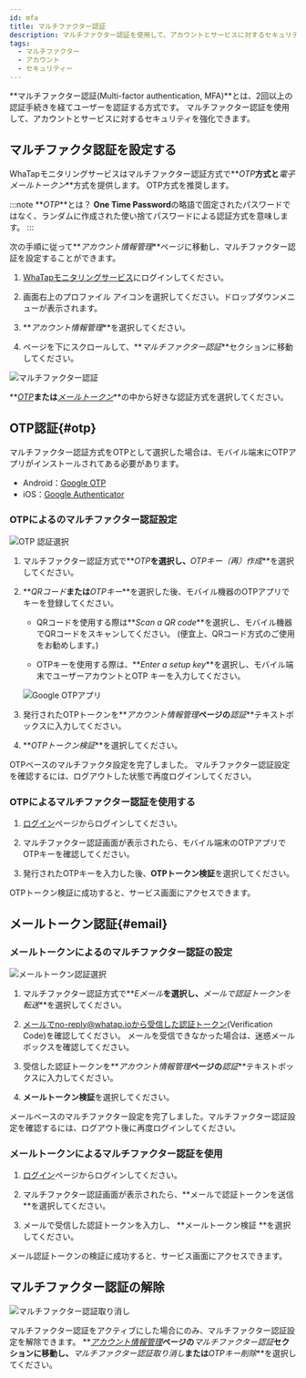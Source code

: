 ```yaml
---
id: mfa
title: マルチファクター認証
description: マルチファクター認証を使用して、アカウントとサービスに対するセキュリティを強化できます。
tags:
  - マルチファクター
  - アカウント
  - セキュリティー
---
```


**マルチファクター認証(Multi-factor authentication, MFA)**とは、2回以上の認証手続きを経てユーザーを認証する方式です。 マルチファクター認証を使用して、アカウントとサービスに対するセキュリティを強化できます。

## マルチファクタ認証を設定する

WhaTapモニタリングサービスはマルチファクター認証方式で**_OTP_**方式と**_電子メールトークン_**方式を提供します。 OTP方式を推奨します。

:::note
**_OTP_**とは？ **One Time Password**の略語で固定されたパスワードではなく、ランダムに作成された使い捨てパスワードによる認証方式を意味します。
:::

次の手順に従って**_アカウント情報管理_**ページに移動し、マルチファクター認証を設定することができます。

1.  [WhaTapモニタリングサービス](https://service.whatap.io)にログインしてください。

2.  画面右上のプロファイル アイコンを選択してください。ドロップダウンメニューが表示されます。

3.  **_アカウント情報管理_**を選択してください。

4.  ページを下にスクロールして、**_マルチファクター認証_**セクションに移動してください。

  ![マルチファクター認証](/img/account-mfa-section.png)

**_[OTP](#otp)_**または**_[メールトークン](#email)_**の中から好きな認証方式を選択してください。

## OTP認証{#otp}

マルチファクター認証方式をOTPとして選択した場合は、モバイル端末にOTPアプリがインストールされてある必要があります。

-   Android：[Google OTP](https://play.google.com/store/apps/details?id=com.google.android.apps.authenticator2)
-   iOS：[Google Authenticator](https://apps.apple.com/app/google-authenticator/id388497605)

### OTPによるのマルチファクター認証設定

![OTP 認証選択](/img/account-mfa-otp.png)

1.  マルチファクター認証方式で**_OTP_**を選択し、**_OTPキー（再）作成_**を選択してください。

2.  **_QRコード_**または**_OTPキー_**を選択した後、モバイル機器のOTPアプリでキーを登録してください。

    -   QRコードを使用する際は**_Scan a QR code_**を選択し、モバイル機器でQRコードをスキャンしてください。 (便宜上、QRコード方式のご使用をお勧めします。)

    -   OTPキーを使用する際は、**_Enter a setup key_**を選択し、モバイル端末でユーザーアカウントとOTP キーを入力してください。

    ![Google OTPアプリ](/img/account-mfa-google.png)

3.  発行されたOTPトークンを**_アカウント情報管理_**ページの**_認証_**テキストボックスに入力してください。 

4.  **_OTPトークン検証_**を選択してください。

OTPベースのマルチファクタ設定を完了しました。 マルチファクター認証設定を確認するには、ログアウトした状態で再度ログインしてください。

### OTPによるマルチファクター認証を使用する

1.  [ログイン](https://service.whatap.io/account/login)ページからログインしてください。

2.  マルチファクター認証画面が表示されたら、モバイル端末のOTPアプリでOTPキーを確認してください。

3.  発行されたOTPキーを入力した後、**OTPトークン検証**を選択してください。

OTPトークン検証に成功すると、サービス画面にアクセスできます。

## メールトークン認証{#email}

### メールトークンによるのマルチファクター認証の設定

![メールトークン認証選択](/img/account-mfa-email.png)

1.  マルチファクター認証方式で**_Eメール_**を選択し、**_メールで認証トークンを転送_**を選択してください。

2.  メールでno-reply@whatap.ioから受信した認証トークン(Verification Code)を確認してください。 メールを受信できなかった場合は、迷惑メールボックスを確認してください。

3.  受信した認証トークンを**_アカウント情報管理_**ページの**_認証_**テキストボックスに入力してください。 

4.  **メールトークン検証**を選択してください。

メールベースのマルチファクター設定を完了しました。マルチファクター認証設定を確認するには、ログアウト後に再度ログインしてください。

### メールトークンによるマルチファクター認証を使用

1.  [ログイン](https://service.whatap.io/account/login)ページからログインしてください。

2.  マルチファクター認証画面が表示されたら、**メールで認証トークンを送信 **を選択してください。

3.  メールで受信した認証トークンを入力し、 **メールトークン検証 **を選択してください。

メール認証トークンの検証に成功すると、サービス画面にアクセスできます。

## マルチファクター認証の解除

![マルチファクター認証取り消し](/img/account-mfa-disable.png)

マルチファクター認証をアクティブにした場合にのみ、マルチファクター認証設定を解除できます。 **_[アカウント情報管理](https://service.whatap.io/v2/account/management)_**ページの**_マルチファクター認証_**セクションに移動し、**_マルチファクター認証取り消し_**または**_OTPキー削除_**を選択してください。
